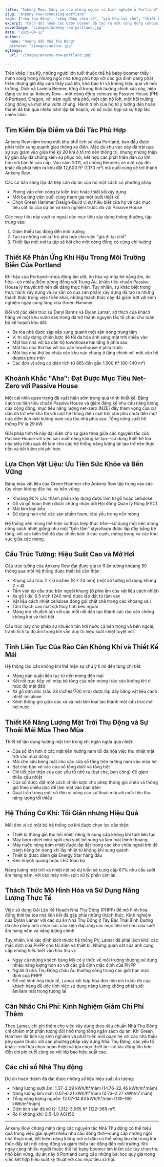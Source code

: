 ```yaml
---
title: "Ankeny Row: Cộng cư cho những người có kinh nghiệm ở Portland"
slug: "ankeny-row-cohousing-portland"
tags: ["nhà thụ động", "cộng đồng chia sẻ", "già hóa tại chỗ", "thiết kế bền vững", "năng lượng bằng không"]
excerpt: "Cách một nhóm các baby boomer đã tạo ra một cộng đồng cohousing Passive House ở Portland, Oregon, đáp ứng cả tính bền vững về môi trường và nhu cầu xã hội của việc sống tại chỗ khi già đi."
coverImage: "/images/ankeny-row-portland.jpg"
date: "2025-04-12"
author:
  name: "Hướng dẫn Nhà Thụ Động"
  picture: "/images/author.jpg"
ogImage:
  url: "/images/ankeny-row-portland.jpg"

---
```

Trên khắp Hoa Kỳ, những người lớn tuổi thuộc thế hệ baby boomer thấy mình sống trong những ngôi nhà từng phù hợp với các gia đình đang phát triển nhưng giờ đây cảm thấy quá lớn, khó bảo trì và không hiệu quả về môi trường. Dick và Lavinia Benner, từng ở trong tình huống chính xác này, hiện đang cư trú tại Ankeny Row—một cộng đồng cohousing Passive House (PH) ở Portland, Oregon, với năm ngôi nhà phố, một căn hộ loft, một hội trường cộng đồng và một khu vườn chung. Hành trình của họ từ ý tưởng đến hoàn thành đã trải qua nhiều năm lập kế hoạch, vô số cuộc họp và sự hợp tác chiến lược.

## Tìm Kiếm Địa Điểm và Đối Tác Phù Hợp

Ankeny Row nằm trong một khu phố lịch sử của Portland, ban đầu được phát triển xung quanh giao thông xe điện. Mặc dù khu vực này đã trải qua sự suy giảm vào giữa thế kỷ 20 khi ô tô trở nên thống trị, nhưng những thập kỷ gần đây đã chứng kiến sự phục hồi, kết hợp các phát triển dân cư lớn hơn với bán lẻ cao cấp. Vào năm 2011, vợ chồng Benners và một cặp đôi khác đã phát hiện ra khu đất 12,600 ft² (1,170 m²) mà cuối cùng sẽ trở thành Ankeny Row.

Các cư dân sáng lập đã tiếp cận dự án của họ một cách có phương pháp:

- Phỏng vấn chín công ty kiến trúc hoặc thiết kế/xây dựng
- Mời ba ứng viên cuối cùng tham gia một buổi thiết kế
- Chọn Green Hammer Design-Build vì sự hiểu biết của họ về các mục tiêu cốt lõi của dự án và kinh nghiệm trước đó với Passive House

Các mục tiêu này vượt ra ngoài các mục tiêu xây dựng thông thường, tập trung vào:

1. Giảm thiểu tác động đến môi trường
2. Tạo ra những nơi cư trú phù hợp cho việc "già đi tại chỗ"
3. Thiết lập một nơi tụ tập xã hội cho một cộng đồng có cùng chí hướng
## Thiết Kế Phản Ứng Khí Hậu Trong Môi Trường Biển Của Portland

Khí hậu của Portland—mùa đông ẩm ướt, ôn hòa và mùa hè nắng ấm, ôn hòa—có nhiều điểm tương đồng với Trung Âu, khiến tiêu chuẩn Passive House lý thuyết trở nên dễ dàng thực hiện. Tuy nhiên, sự khác biệt trong thực hành xây dựng và sự sẵn có của sản phẩm xây dựng đã tạo ra những thách thức trong việc triển khai, những thách thức này đã giảm bớt với kinh nghiệm ngày càng tăng của Green Hammer.

Đối với các kiến trúc sư Daryl Rantis và Dylan Lamar, sở thích của khách hàng về một khu vườn sân trong đã trở thành nguyên tắc tổ chức cho toàn bộ kế hoạch khu đất:

- Ba tòa nhà được sắp xếp xung quanh một sân trong trung tâm
- Vị trí xây dựng chiến lược để tối đa hóa ánh sáng mặt trời chiếu vào
- Một tòa nhà với ba căn hộ townhouse hai tầng ở phía sau
- Một tòa nhà thứ hai với hai căn townhouse ở phía trước
- Một tòa nhà thứ ba chứa các khu vực chung ở tầng chính với một căn hộ duplex phía trên
- Các đơn vị sống có diện tích từ 865 đến gần 1,500 ft² (80–140 m²)
## Khoảnh Khắc "Aha": Đạt Được Mục Tiêu Net-Zero với Passive House

Một cái nhìn quan trọng đã xuất hiện sớm trong quá trình thiết kế. Bằng cách ưu tiên tiêu chuẩn Passive House và giảm đáng kể nhu cầu năng lượng của cộng đồng, mục tiêu năng lượng net-zero (NZE) đầy tham vọng của cư dân đã trở nên khả thi với một hệ thống điện mặt trời che phủ chưa đến một nửa diện tích mái hướng nam của tòa nhà phía sau. Tổng công suất hệ thống PV là 29 kW.

Giải pháp tinh tế này đại diện cho sự giao thoa giữa các nguyên tắc của Passive House với việc sản xuất năng lượng tái tạo—sử dụng thiết kế tòa nhà siêu hiệu quả để làm cho các hệ thống năng lượng tái tạo trở nên thực tiễn và tiết kiệm chi phí hơn.

## Lựa Chọn Vật Liệu: Ưu Tiên Sức Khỏe và Bền Vững

Bảng màu vật liệu của Green Hammer cho Ankeny Row tập trung vào các tùy chọn không độc hại và bền vững:

- Khoảng 90% các thành phần xây dựng được làm từ gỗ hoặc cellulose
- Gỗ và gỗ hoàn thiện được chứng nhận bởi Hội đồng Quản lý Rừng (FSC)
- Mái kim loại bền
- Sử dụng hạn chế các sản phẩm foam, chủ yếu trong nền móng

Hệ thống nền móng thể hiện sự thỏa hiệp thực tiễn—sử dụng một nền móng nông cách nhiệt giống như một "bồn tắm" styrofoam được lấp đầy bằng bê tông, với các biến thể độ dày chiến lược ở các cạnh, móng trong và các khu vực giữa các móng.
## Cấu Trúc Tường: Hiệu Suất Cao và Mở Hơi

Cấu trúc tường của Ankeny Row đạt được giá trị R ấn tượng khoảng 50 thông qua một hệ thống được thiết kế cẩn thận:

- Khung cấu trúc 2 × 6 inches (8 × 24 mm) (một số tường sử dụng khung 2 × 4)
- Tấm ván ép cấu trúc bên ngoài khung (ở phía ấm của vật liệu cách nhiệt)
- Xà gỗ I dài 9.5 inch (240 mm) được lắp đặt từ tấm ván
- Vật liệu cách nhiệt cellulose đóng gói chặt chẽ trong các khoang xà I
- Tấm thạch cao mat sợi thủy tinh bên ngoài
- Màng mở khuếch tán với các mối nối dán tạo thành các rào cản chống không khí và thời tiết

Cấu trúc này cho phép sự khuếch tán hơi nước cả bên trong và bên ngoài, tránh tích tụ độ ẩm trong khi vẫn duy trì hiệu suất nhiệt tuyệt vời.

## Tính Liên Tục Của Rào Cản Không Khí và Thiết Kế Mái

Hệ thống rào cản không khí thể hiện sự chú ý tỉ mỉ đến từng chi tiết:

- Màng dán quấn liên tục từ nền móng đến mái
- Kết nối trực tiếp với mép bê tông của nền móng (rào cản không khí ở mức độ mặt đất)
- Xà gỗ đơn dốc (sâu 28 inches/700 mm) được lấp đầy bằng vật liệu cách nhiệt cellulose
- Kênh thông gió giữa các xà và mái kim loại tạo thành một cấu trúc mở hơi nước
## Thiết Kế Năng Lượng Mặt Trời Thụ Động và Sự Thoải Mái Mùa Theo Mùa

Thiết kế tận dụng hướng mặt trời trong khi ngăn ngừa quá nhiệt:

- Cửa sổ lớn hơn ở các mặt tiền hướng nam tối đa hóa việc thu nhiệt mặt trời vào mùa đông
- Mái che sâu bóng mát cho các cửa sổ tầng trên hướng nam vào mùa hè
- Bạt che bảo vệ các cửa sổ tầng dưới và tầng trệt
- Chi tiết cẩn thận của các yếu tố nhô ra (bạt che, ban công) để giảm thiểu cầu nhiệt
- Cửa sổ được đặt một cách chiến lược cho phép thông gió chéo và thông gió theo chiều dọc để làm mát vào ban đêm
- Quạt trần trong một số đơn vị nâng cao sự thoải mái với mức tiêu thụ năng lượng tối thiểu

## Hệ Thống Cơ Khí: Tối Giản nhưng Hiệu Quả

Mỗi đơn vị có một bộ hệ thống cơ khí được chọn lọc cẩn thận:

- Thiết bị thông gió thu hồi nhiệt riêng lẻ cung cấp không khí tươi liên tục
- Máy bơm nhiệt mini-split cho sưởi bổ sung và làm mát thỉnh thoảng
- Máy nước nóng bơm nhiệt được lắp đặt trong các kho chứa ngoài trời để tránh tiếng ồn trong khi lấy nhiệt từ không khí xung quanh
- Thiết bị được đánh giá Energy Star hàng đầu
- Đèn huỳnh quang hoặc LED toàn bộ

Năng lượng mặt trời và nhiệt nội bộ dự kiến sẽ cung cấp 67% nhu cầu sưởi ấm hàng năm, với các máy mini-split xử lý phần còn lại.
## Thách Thức Mô Hình Hóa và Sử Dụng Năng Lượng Thực Tế

Việc sử dụng Gói Lập Kế Hoạch Nhà Thụ Động (PHPP) để mô hình hóa đồng thời ba tòa nhà liên kết đã gặp phải những thách thức. Kinh nghiệm của Dylan Lamar với các dự án Nhà Thụ Động ở Tây Bắc Thái Bình Dương đã cho phép anh chọn các cấu kiện đáp ứng các mục tiêu về nhu cầu sưởi ấm hàng năm và năng lượng chính.

Tuy nhiên, khi xác định kích thước hệ thống PV, Lamar đã phải lệch khỏi các mặc định của PHPP cho tải điện và thiết bị. Những quan sát của anh cung cấp những hiểu biết văn hóa thú vị:

- Ngay cả những khách hàng Mỹ có ý thức về môi trường thường sử dụng nhiều năng lượng hơn so với các giả định mặc định của PHPP
- Người ở nhà Thụ Động châu Âu thường sống trong các giới hạn mặc định của PHPP
- Để mô hình hóa thực tế, Lamar kết hợp hóa đơn tiện ích trước đó của khách hàng để ước tính việc sử dụng năng lượng không phải sưởi ấm/làm mát trong tương lai

## Cân Nhắc Chi Phí: Kinh Nghiệm Giảm Chi Phí Thêm

Theo Lamar, chi phí thêm cho việc xây dựng theo tiêu chuẩn Nhà Thụ Động chỉ chiếm một phần tương đối nhỏ trong tổng ngân sách dự án. Khi Green Hammer đã tích lũy kinh nghiệm và phát triển mối quan hệ với các nhà thầu phụ quen thuộc với các phương pháp xây dựng Nhà Thụ Động, các yếu tố khác—như lựa chọn hoàn thiện và lựa chọn thiết bị—có tác động lớn hơn đến chi phí cuối cùng so với lớp bao hiệu suất cao.
## Các chỉ số Nhà Thụ động

Dự án hoàn thành đã đạt được những số liệu hiệu suất ấn tượng:

- Năng lượng sưởi ấm: 1.37–2.09 kWh/ft²/năm (14.76–22.46 kWh/m²/năm)
- Năng lượng làm mát: 0.07–0.21 kWh/ft²/năm (0.73–2.27 kWh/m²/năm)
- Tổng năng lượng nguồn: 12.07–14.83 kWh/ft²/năm (130–160 kWh/m²/năm)
- Diện tích sàn đã xử lý: 1,312–3,965 ft² (122–368 m²)
- Rò rỉ không khí: 0.5–1.0 ACH50

---

Ankeny Row chứng minh rằng các nguyên tắc Nhà Thụ động có thể hiệu quả trong việc giải quyết nhiều nhu cầu đồng thời—cung cấp những ngôi nhà thoải mái, tiết kiệm năng lượng nơi cư dân có thể sống lâu dài trong khi thúc đẩy kết nối cộng đồng và giảm thiểu tác động đến môi trường. Khi ngày càng nhiều người thuộc thế hệ baby boomer tìm kiếm các tùy chọn thu nhỏ bền vững, dự án này ở Portland cung cấp những bài học quý giá trong việc kết hợp hiệu suất kỹ thuật với các mục tiêu xã hội.
